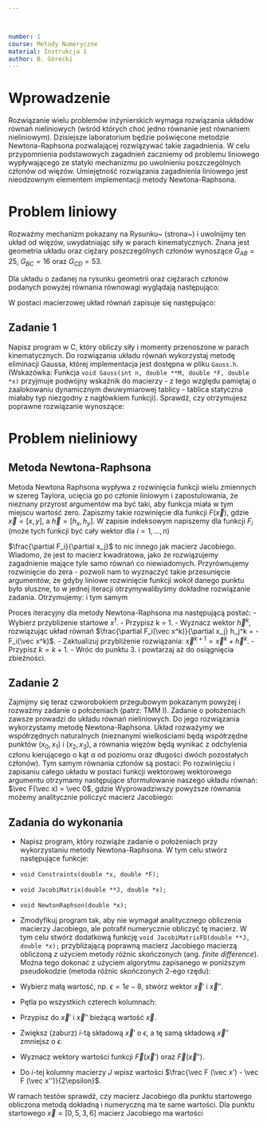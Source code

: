 ```yaml
---



number: 1
course: Metody Numeryczne
material: Instrukcja 1
author: B. Górecki
---
```



# Wprowadzenie

Rozwiązanie wielu problemów inżynierskich wymaga rozwiązania układów równań nieliniowych (wśród których choć jedno równanie jest równaniem nieliniowym). Dzisiejsze laboratorium będzie poświęcone metodzie Newtona-Raphsona pozwalającej rozwiązywać takie zagadnienia. W celu przypomnienia podstawowych zagadnień zaczniemy od problemu liniowego wypływającego ze statyki mechanizmu po uwolnieniu poszczególnych członów od więzów. Umiejętność rozwiązania zagadnienia liniowego jest nieodzownym elementem implementacji metody Newtona-Raphsona.


# Problem liniowy
\begin{figure*}[h]\label{uklad1}
\centering
\includegraphics[width=0.9\textwidth]{mechanizm.png}
\caption[c]{Wyjściowy układ mechaniczny (po lewej) oraz poszczególne człony uwolnione od więzów (po prawej).}
\end{figure*}
Rozważmy mechanizm pokazany na Rysunku~\ref{uklad1}
(strona~\pageref{uklad1}) i uwolnijmy ten układ od więzów, uwydatniając siły w parach kinematycznych. Znana jest geometria układu oraz ciężary poszczególnych członów wynoszące $G_{AB}=25$, $G_{BC}=16$ oraz $G_{CD}=53$.


Dla układu o zadanej na rysunku geometrii oraz ciężarach członów podanych powyżej równania równowagi wyglądają następująco:
\begin{displaymath}
\begin{tabular}{c}
$R_{Ax}+R_{Bx} = 0$ \\
$R_{Ay}+R_{By} = G_{AB}$ \\
$M_A-1.5G_{AB}+3R_{By}-4R_{Bx}=0$ \\
$-R_{Bx}+R_{Cx}=0$ \\
$-R_{By}+R_{Cy}=G_{BC}$ \\
$-2G_{BC}-3R_{Cx}+4R_{Cy}=0$ \\
$-R_{Cx}+R_{Dx}=0$ \\
$-R_{Cy}+R_{Dy}=G_{CD}$ \\
$-G_{CD}+7R_{Dx}+2R_{Dy}=0$ \\
\end{tabular}
\end{displaymath}

W postaci macierzowej układ równań zapisuje się następująco:
\begin{displaymath}
\left[ \begin{tabular}{c c c c c c c c c} 1 & 0 & 0 & 1 & 0 & 0 & 0 & 0 & 0 \\
 0 & 1 & 0 & 0 & 1 & 0 & 0 & 0 & 0 \\
 0 & 0 & 1 & -4 & 3 & 0 & 0 & 0 & 0 \\
 0 & 0 & 0 & -1 & 0 & 1 & 0 & 0 & 0 \\
 0 & 0 & 0 & 0 & -1 & 0 & 1 & 0 & 0 \\
 0 & 0 & 0 & 0 & 0 & -3 & 4 & 0 & 0 \\
 0 & 0 & 0 & 0 & 0 & -1 & 0 & 1 & 0 \\
 0 & 0 & 0 & 0 & 0 & 0 & -1 & 0 & 1 \\
 0 & 0 & 0 & 0 & 0 & 0 & 0 & 7 & 2 \\
  \end{tabular} \right]
\left[ \begin{tabular}{c} $R_{Ax}$ \\
$R_{Ay}$ \\
$M_A$ \\
$R_{Bx}$ \\
$R_{By}$ \\
$R_{Cx}$ \\
$R_{Cy}$ \\
$R_{Dx}$ \\
$R_{Dy}$ \\
\end{tabular} \right] = \left[
\begin{tabular}{c} 0 \\
25 \\
37.5 \\
0 \\
16 \\
32 \\
0 \\
53 \\
53 \\ \end{tabular} \right]
\end{displaymath}


## Zadanie 1
Napisz program w C, który obliczy siły i momenty przenoszone w parach kinematycznych. Do rozwiązania układu równań wykorzystaj metodę eliminacji Gaussa, której implementacja jest dostępna w pliku `Gauss.h`. (Wskazówka: Funkcja `void Gauss(int n, double **M, double *F, double *x)` przyjmuje podwójny wskaźnik do macierzy - z tego względu pamiętaj o zaalokowaniu dynamicznym dwuwymiarowej tablicy - tablica statyczna miałaby typ niezgodny z nagłówkiem funkcji). Sprawdź, czy otrzymujesz poprawne rozwiązanie wynoszące:
\begin{displaymath}
\left[ \begin{tabular}{c} $R_{Ax}$ \\
$R_{Ay}$ \\
$M_A$ \\
$R_{Bx}$ \\
$R_{By}$ \\
$R_{Cx}$ \\
$R_{Cy}$ \\
$R_{Dx}$ \\
$R_{Dy}$ \\
\end{tabular} \right] = \left[
\begin{tabular}{c} 8.117647 \\
		39.088235 \\
		47.294118 \\
		- 8.117647 \\
		- 14.088235 \\
		- 8.117647 \\
		1.911765 \\
		- 8.117647 \\
		54.911765 \\ \end{tabular} \right]
\end{displaymath}


# Problem nieliniowy


## Metoda Newtona-Raphsona
Metoda Newtona Raphsona wypływa z rozwinięcia funkcji wielu zmiennych w szereg Taylora, ucięcia go po członie liniowym i zapostulowania, że nieznany przyrost argumentów ma być taki, aby funkcja miała w tym miejscu wartość zero. Zapiszmy takie rozwinięcie dla funkcji $F(\vec x)$, gdzie $\vec x = [x,y]$, a $\vec h = [h_x, h_y]$.
\begin{displaymath}
F(\vec x_0 + \vec h) = F(\vec x_0) + \frac{\partial F}{\partial x} h_x + \frac{\partial F}{\partial y} h_y + ...
\end{displaymath}
W zapisie indeksowym napiszemy dla funkcji $F_i$ (może tych funkcji być cały wektor dla $i = 1,...,n$)
\begin{displaymath}
F_i(\vec x_0 + \vec h) = F_i(\vec x_0) + \frac{\partial F_i}{\partial x_j} h_j + ...
\end{displaymath}

$\frac{\partial F_i}{\partial x_j}$ to nic innego jak macierz Jacobiego. Wiadomo, że jest to macierz kwadratowa, jako że rozwiązujemy zagadnienie mające tyle samo równań co niewiadomych. Przyrównujemy rozwinięcie do zera - pozwoli nam to wyznaczyć takie przesunięcie argumentów, że gdyby liniowe rozwinięcie funkcji wokół danego punktu było słuszne, to w jednej iteracji otrzymywalibyśmy dokładne rozwiązanie zadania. Otrzymujemy:
\begin{displaymath}
F_i(\vec x_0 + \vec h) = F_i(\vec x_0) + \frac{\partial F_i}{\partial x_j} h_j = 0
\end{displaymath}
i tym samym
\begin{displaymath}
\frac{\partial F_i}{\partial x_j} h_j = - F_i(\vec x_0)
\end{displaymath}

Proces iteracyjny dla metody Newtona-Raphsona ma następującą postać:
- Wybierz przybliżenie startowe *$x^1$*.
- Przypisz k = 1.
- Wyznacz wektor $\vec h^k$, rozwiązując układ równań $\frac{\partial F_i(\vec x^k)}{\partial x_j} h_j^k = - F_i(\vec x^k)$.
- Zaktualizuj przybliżenie rozwiązania: $\vec x^{k+1} = \vec x^k + \vec h^k$.
- Przypisz $k = k+1$.
- Wróc do punktu 3. i powtarzaj aż do osiągnięcia zbieżności.


## Zadanie 2

\includegraphics[width=0.5\textwidth]{czworobok.png}

Zajmijmy się teraz czworobokiem przegubowym pokazanym powyżej i rozważmy zadanie o położeniach (patrz: TMM I). Zadanie o położeniach zawsze prowadzi do układu równań nieliniowych. Do jego rozwiązania wykorzystamy metodę Newtona-Raphsona. Układ rozważymy we współrzędnych naturalnych (nieznanymi wielkościami będą współrzędne punktów $(x_0,x_1)$ i $(x_2,x_3)$, a równania więzów będą wynikać z odchylenia członu kierującego o kąt $\alpha$ od poziomu oraz długości dwóch pozostałych członów). Tym samym równania członów są postaci:
\begin{displaymath}
\begin{tabular}{c}
$x_0 = 5 \cdot cos\alpha$ \\
$x_1 = 5 \cdot sin \alpha$ \\
$(x_2-x_0)^2 + (x_3-x_1)^2 = 4$ \\
$(3-x_2)^2 + (x_3-0)^2 = 36$
\end{tabular}
\end{displaymath}
Po rozwinięciu i zapisaniu całego układu w postaci funkcji wektorowej wektorowego argumentu otrzymamy następujące sformułowanie naszego układu równań: $\vec F(\vec x) = \vec 0$, gdzie
\begin{displaymath}
\vec F(\vec x) = \left[ \begin{tabular}{c} $x_0 - 5 \cdot cos\alpha$ \\
$x_1 - 5 \cdot sin \alpha$ \\
$x_2^2-2x_0 x_2 + x_0^2 + x_3^2-2x_1 x_3 +x_1^2 -4 $ \\
$-6x_2+x_2^2+x_3^2-27$
\end{tabular} \right]
\end{displaymath}
Wyprowadziwszy powyższe równania możemy analitycznie policzyć macierz Jacobiego:
\begin{displaymath}
J = \frac{\partial \vec F}{\partial \vec x} = 
\left[ \begin{tabular}{c c c c}
1 & 0 & 0 & 0 \\
0 & 1 & 0 & 0 \\
$-2x_2+2x_0$ & $-2x_3+2x_1$ & $-2x_0+2x_2$ & $-2x_1+2x_3$ \\
0 & 0 & $-6+2x_2$ & $2x_3$ \\
\end{tabular}
\right]
\end{displaymath}


## Zadania do wykonania
- Napisz program, który rozwiąże zadanie o położeniach przy wykorzystaniu metody Newtona-Raphsona. W tym celu stwórz następujące funkcje:
- `void Constraints(double *x, double *F);`
- `void JacobiMatrix(double **J, double *x);`
- `void NewtonRaphson(double *x);`
- Zmodyfikuj program tak, aby nie wymagał analitycznego obliczenia macierzy Jacobiego, ale potrafił numerycznie obliczyć tę macierz. W tym celu stwórz dodatkową funkcję `void JacobiMatrixFD(double **J, double *x);` przybliżającą poprawną macierz Jacobiego macierzą obliczoną z użyciem metody różnic skończonych (ang. *finite difference*). Można tego dokonać z użyciem algorytmu zapisanego w poniższym pseudokodzie (metoda różnic skończonych 2-ego rzędu):

- Wybierz małą wartość, np. $\epsilon = 1e-8$, stwórz wektor $\vec x'$ i $\vec x''$.
- Pętla po wszystkich czterech kolumnach:
- Przypisz do $\vec x'$ i $\vec x''$ bieżącą wartość $\vec x$.
- Zwiększ (zaburz) *i*-tą składową $\vec x'$ o $\epsilon$, a tę samą składową $\vec x''$ zmniejsz o $\epsilon$.
- Wyznacz wektory wartości funkcji $\vec F (\vec x')$ oraz $\vec F (\vec x'')$.
- Do *i*-tej kolumny macierzy $J$ wpisz wartości $\frac{\vec F (\vec x') - \vec F (\vec x'')}{2\epsilon}$.

W ramach testów sprawdź, czy macierz Jacobiego dla punktu startowego obliczona metodą dokładną i numeryczną ma te same wartości. Dla punktu startowego $\vec x = [0, 5, 3, 6]$ macierz Jacobiego ma wartości
\begin{displaymath}
J = \left[ \begin{tabular}{c c c c}
1 & 0 & 0 & 0 \\
0 & 1 & 0 & 0 \\
-6 & -2 & 6 &2 \\
0 & 0 & 0 & 12 \\ \end{tabular} \right]
\end{displaymath}


